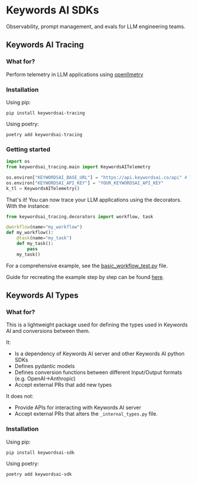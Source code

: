 # Keywords AI SDKs

Observability, prompt management, and evals for LLM engineering teams.

## Keywords AI Tracing

### What for?
Perform telemetry in LLM applications using [openllmetry](https://github.com/traceloop/openllmetry)

### Installation
Using pip:
```
pip install keywordsai-tracing
```
Using poetry:
```
poetry add keywordsai-tracing
```
### Getting started
```python
import os
from keywordsai_tracing.main import KeywordsAITelemetry

os.environ["KEYWORDSAI_BASE_URL"] = "https://api.keywordsai.co/api" # This is also the default value if not explicitly set
os.environ["KEYWORDSAI_API_KEY"] = "YOUR_KEYWORDSAI_API_KEY"
k_tl = KeywordsAITelemetry()
```
That's it! You can now trace your LLM applications using the decorators.
With the instance:
```python
from keywordsai_tracing.decorators import workflow, task

@workflow(name="my_workflow")
def my_workflow():
    @task(name="my_task")
    def my_task():
        pass
    my_task()
```
For a comprehensive example, see the [basic_workflow_test.py](https://github.com/KeywordsAI/python-sdks/blob/main/keywordsai-tracing/tests/tracing_tests/basic_workflow_test.py) file.

Guide for recreating the example step by step can be found [here](https://docs.traceloop.com/getting-started/python/instrument-your-python-code-with-traceloop-and-openllmetry/).
## Keywords AI Types
### What for?
This is a lightweight package used for defining the types used in Keywords AI and conversions between them.

It:
- Is a dependency of Keywords AI server and other Keywords AI python SDKs
- Defines pydantic models
- Defines conversion functions between different Input/Output formats (e.g. OpenAI->Anthropic)
- Accept external PRs that add new types

It does not:
- Provide APIs for interacting with Keywords AI server
- Accept external PRs that alters the `_internal_types.py` file.

### Installation

Using pip:
```
pip install keywordsai-sdk
```
Using poetry:
```
poetry add keywordsai-sdk
```

